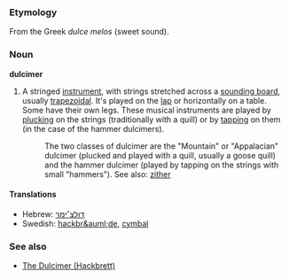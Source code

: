 ===Etymology===
From the Greek ''dulce melos'' (sweet sound).

===Noun===
'''dulcimer'''
{{wikipedia}}
#{{music}} A stringed [[instrument]], with strings stretched across a [[sounding board]], usually [[trapezoid]]al.  It's played on the [[lap]] or horizontally on a table.  Some have their own legs.  These musical instruments are played by [[pluck]]ing on the strings (traditionally with a quill) or by [[tap]]ping on them (in the case of the hammer dulcimers).
#:The two classes of dulcimer are the "Mountain" or "Appalacian" dulcimer (plucked and played with a quill, usually a goose quill) and the hammer dulcimer (played by tapping on the strings with small "hammers").  See also: [[zither]]

====Translations====
*Hebrew: [[דולצ׳ימר]]
*Swedish: [[hackbr&auml;de]], [[cymbal]]

===See also===
*[[http://www.s-hamilton.k12.ia.us/antiqua/dulcimer.htm |The Dulcimer (Hackbrett)]]